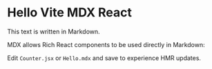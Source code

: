 
# Hello Vite MDX React

This text is written in Markdown.

MDX allows Rich React components to be used directly in Markdown: <Counter/>

Edit `Counter.jsx` or `Hello.mdx` and save to experience HMR updates.
